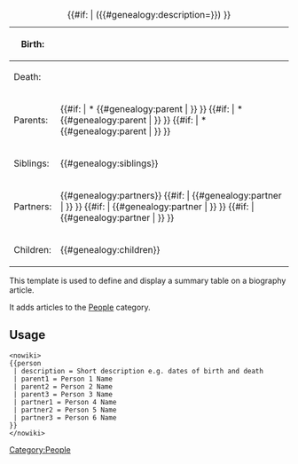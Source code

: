 {|class=wikitable
|+ {{PAGENAME}} {{#if: {{{description|}}} | ({{#genealogy:description={{{description|}}}}}) }}
|-
! Birth:
| {{{birth_date|}}} {{{birth_place|}}}
|-
! Death:
| {{{death_date|}}} {{{death_place|}}}
|-
! Parents:
|
{{#if: {{{parent1|}}} | * {{#genealogy:parent | {{{parent1}}} }} }}
{{#if: {{{parent2|}}} | * {{#genealogy:parent | {{{parent2}}} }} }}
{{#if: {{{parent3|}}} | * {{#genealogy:parent | {{{parent3}}} }} }}
|-
! Siblings:
| {{#genealogy:siblings}}
|-
! Partners:
| {{#genealogy:partners}}
{{#if: {{{partner1|}}} | {{#genealogy:partner | {{{partner1}}} }} }}
{{#if: {{{partner2|}}} | {{#genealogy:partner | {{{partner2}}} }} }}
{{#if: {{{partner3|}}} | {{#genealogy:partner | {{{partner3}}} }} }}
|-
! Children:
| {{#genealogy:children}}
|}[[Category:People]]<noinclude>
This template is used to define and display a summary table on a biography article.

It adds articles to the [[:Category:People|People]] category.

== Usage ==

<pre><nowiki>
{{person
 | description = Short description e.g. dates of birth and death
 | parent1 = Person 1 Name
 | parent2 = Person 2 Name
 | parent3 = Person 3 Name
 | partner1 = Person 4 Name
 | partner2 = Person 5 Name
 | partner3 = Person 6 Name
}}
</nowiki></pre>
